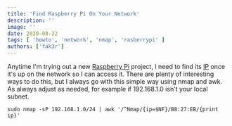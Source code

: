```yaml
---
title: 'Find Raspberry Pi On Your Network'
description: ''
image: ''
date: 2020-08-22
tags: [ 'howto', 'network', 'nmap', 'rasberrypi' ]
authors: ['fak3r']
---
```

Anytime I'm trying out a new [Raspberry Pi](https://www.raspberrypi.org/) project, I need to find its [IP](https://en.wikipedia.org/wiki/Internet_Protocol) once it's up on the network so I can access it. There are plenty of interesting ways to do this, but I always go with this simple way using nmap and awk. As always adjust as needed, for example if 192.168.1.0 isn't your local subnet.

```
sudo nmap -sP 192.168.1.0/24 | awk '/^Nmap/{ip=$NF}/B8:27:EB/{print ip}'
```
